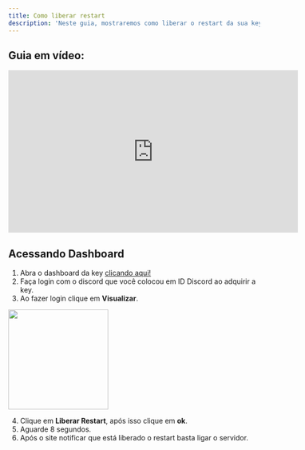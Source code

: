 ```yaml
---
title: Como liberar restart
description: 'Neste guia, mostraremos como liberar o restart da sua key'
---
```


## Guia em vídeo:
<iframe
  width="580"
  height="325"
  src="https://www.youtube.com/embed/n693Nc3pcL8"
  title="Guia completo: Como Liberar Restart na Key"
  frameborder="0"
  allow="accelerometer; autoplay; clipboard-write; encrypted-media; gyroscope; picture-in-picture"
  allowfullscreen
></iframe>

## Acessando Dashboard

1. Abra o dashboard da key [clicando aqui!](https://keymanage.com.br/)
2. Faça login com o discord que você colocou em ID Discord ao adquirir a key.
3. Ao fazer login clique em **Visualizar**.

<img height="200" src="/images/keypatreon/dashboard.png" />

4. Clique em **Liberar Restart**, após isso clique em **ok**.
5. Aguarde 8 segundos.
6. Após o site notificar que está liberado o restart basta ligar o servidor.